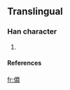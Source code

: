 ==Translingual==
===Han character===
{{Han char|rad=人|as=13|sn=15|four=|canj=人一田手 (OMWQ)}}
# {{defn|Han|sort=人13}}
====References====
{{Han ref|kx=0118.051|hdz=80008.220|uh=50F2|ud=20722}}

[[fr:僲]]